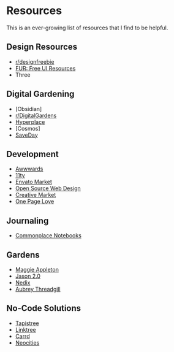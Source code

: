 # Resources
 
<div className="bg-white mt-4 p-4">
This is an ever-growing list of resources that I find to be helpful.
 
## Design Resources
- [r/designfreebie](https://www.reddit.com/r/designfreebie/)
- [FUR: Free UI Resources](https://freeuiresources.com/)
- Three

## Digital Gardening
- [Obsidian]
- [r/DigitalGardens](https://www.reddit.com/r/DigitalGardens/)
- [Hyperplace](https://hyper.place/)
- [Cosmos]
- [SaveDay](https://www.save.day/)

## Development
- [Awwwards](https://www.awwwards.com/)
- [11ty](https://www.11ty.dev/)
- [Envato Market](https://themeforest.net/)
- [Open Source Web Design](https://www.oswd.org/)
- [Creative Market](https://creativemarket.com/)
- [One Page Love](https://onepagelove.com/)

## Journaling
- [Commonplace Notebooks]()

## Gardens
- [Maggie Appleton](https://maggieappleton.com/garden)
- [Jason 2.0](https://www.fromjason.xyz/)
- [Nedix](https://nedix.io/)
- [Aubrey Threadgill](https://tapistr.ee/aubrey)

## No-Code Solutions
- [Tapistree](https://tapistr.ee/aubrey)
- [Linktree](https://linktr.ee/)
- [Carrd](https://carrd.co/)
- [Neocities](https://neocities.org/)
</div>